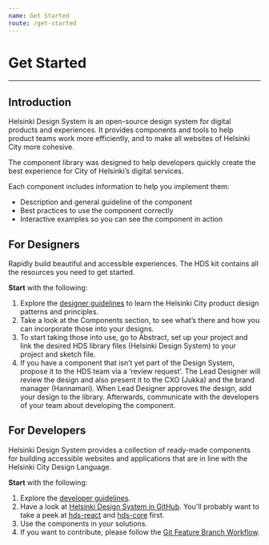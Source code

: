 ```yaml
---
name: Get Started
route: /get-started
---
```


# Get Started

---

## Introduction

Helsinki Design System is an open-source design system for digital products and experiences. It provides components and tools to help product teams work more efficiently, and to make all websites of Helsinki City more cohesive.

The component library was designed to help developers quickly create the best experience for City of Helsinki’s digital services.

Each component includes information to help you implement them:

- Description and general guideline of the component
- Best practices to use the component correctly
- Interactive examples so you can see the component in action

## For Designers

Rapidly build beautiful and accessible experiences. The HDS kit contains all the resources you need to get started.

**Start** with the following:

1. Explore the [designer guidelines](guidelines/designers) to learn the Helsinki City product design patterns and principles.
2. Take a look at the Components section, to see what’s there and how you can incorporate those into your designs.
3. To start taking those into use, go to Abstract, set up your project and link the desired HDS library files (Helsinki Design System) to your project and sketch file.
4. If you have a component that isn’t yet part of the Design System, propose it to the HDS team via a ‘review request’. The Lead Designer will review the design and also present it to the CXO (Jukka) and the brand manager (Hannamari). When Lead Designer approves the design, add your design to the library. Afterwards, communicate with the developers of your team about developing the component.

## For Developers

Helsinki Design System provides a collection of ready-made components for building accessible websites and applications that are in line with the Helsinki City Design Language.

**Start** with the following:

1. Explore the [developer guidelines](guidelines/developers).
2. Have a look at [Helsinki Design System in GitHub](https://github.com/City-of-Helsinki/helsinki-design-system). You'll probably want to take a peek at [hds-react](https://github.com/City-of-Helsinki/helsinki-design-system/tree/master/packages/react) and [hds-core](https://github.com/City-of-Helsinki/helsinki-design-system/tree/master/packages/core) first.
3. Use the components in your solutions.
4. If you want to contribute, please follow the [Git Feature Branch Workflow](https://www.atlassian.com/git/tutorials/comparing-workflows/feature-branch-workflow).
